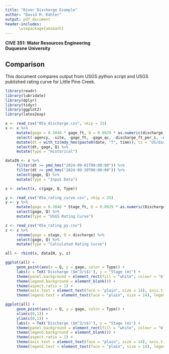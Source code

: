 ```yaml
---
title: "River Discharge Example"
author: "David M. Kahler"
output: pdf_document
header-includes: 
      \usepackage{amsmath}
---
```

**CIVE 351: Water Resources Engineering**  
**Duquesne University**  

## Comparison  
This document compares output from USGS python script and USGS published rating curve for Little Pine Creek.

```r
library(readr)
library(lubridate)
library(dplyr)
library(tidyr)
library(ggplot2)
library(latex2exp)

x <- read_csv("05a_discharge.csv", skip = 32)
x <- x %>%
     mutate(gage = 0.3048 * gage_ft, Q = 0.0929 * as.numeric(discharge_ft_per_s)) %>%
     select(-agency, -site, -gage_ft, -gage_qc, -discharge_ft_per_s, -discharge_qc) %>%
     mutate(dt = with_tz(mdy_hms(paste0(date, "T", time)), tz = "US/Eastern")) %>%
     select(dt, gage, Q) %>%
     mutate(Type = "Historical")

dataIN <- x %>%
     filter(dt >= ymd_hms("2024-09-01T00:00:00")) %>%
     filter(dt <= ymd_hms("2024-09-30T00:00:00")) %>%
     select(gage, Q) %>%
     mutate(Type = "Input Data")

x <- select(x, c(gage, Q, Type))

y <- read_csv("05a_rating_curve.csv", skip = 35)
y <- y %>%
     mutate(gage = 0.3048 * Stage_ft, Q = 0.0929 * as.numeric(Discharge_ft3_s)) %>%
     select(gage, Q) %>%
     mutate(Type = "USGS Rating Curve")

z <- read_csv("05a_rating_py.csv")
z <- z %>%
     rename(gage = stage, Q = discharge) %>%
     select(gage, Q) %>%
     mutate(Type = "Calculated Rating Curve")

all <- rbind(x, dataIN, y, z)
```




```r
ggplot(all) +
     geom_point(aes(x = Q, y = gage, color = Type)) +
     labs(x = TeX('Discharge ($m^3/s$)'), y = "Stage (m)") +
     theme(panel.background = element_rect(fill = "white", colour = "black")) +
     theme(legend.background = element_blank()) +
     theme(aspect.ratio = 1) +
     theme(axis.text = element_text(face = "plain", size = 14), axis.title = element_text(face = "plain", size = 14)) +
     theme(legend.text = element_text(face = "plain", size = 14), legend.title = element_text(face = "plain", size = 14))
```


```r
ggplot(all) +
     geom_point(aes(x = Q, y = gage, color = Type)) +
     xlim(c(0,1)) +
     ylim(c(0,1)) +
     labs(x = TeX('Discharge ($m^3/s$)'), y = "Stage (m)") +
     theme(panel.background = element_rect(fill = "white", colour = "black")) +
     theme(legend.background = element_blank()) +
     theme(aspect.ratio = 1) +
     theme(axis.text = element_text(face = "plain", size = 14), axis.title = element_text(face = "plain", size = 14)) +
     theme(legend.text = element_text(face = "plain", size = 14), legend.title = element_text(face = "plain", size = 14))
```


